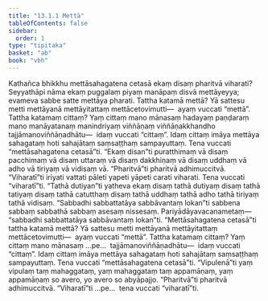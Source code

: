 ```yaml
---
title: "13.1.1 Mettā"
tableOfContents: false
sidebar:
  order: 1
type: "tipitaka"
basket: "ab"
book: "vbh"
---
```



<DynamicBreadcrumb />

<Division number="643" book="vbh">

<Paragraph number="1937" book="vbh">
Kathañca bhikkhu mettāsahagatena cetasā ekaṃ disaṃ pharitvā viharati? Seyyathāpi nāma ekaṃ puggalaṃ piyaṃ manāpaṃ disvā mettāyeyya; evameva sabbe satte mettāya pharati.
</Paragraph>

<Paragraph number="1938" book="vbh">
Tattha katamā mettā? Yā sattesu metti mettāyanā mettāyitattaṃ mettācetovimutti—  ayaṃ vuccati “mettā”.
</Paragraph>

<Paragraph number="1939" book="vbh">
Tattha katamaṃ cittaṃ? Yaṃ cittaṃ mano mānasaṃ hadayaṃ paṇḍaraṃ mano manāyatanaṃ manindriyaṃ viññāṇaṃ viññāṇakkhandho tajjāmanoviññāṇadhātu—  idaṃ vuccati “cittaṃ”. Idaṃ cittaṃ imāya mettāya sahagataṃ hoti sahajātaṃ saṃsaṭṭhaṃ sampayuttaṃ. Tena vuccati “mettāsahagatena cetasā”ti.
</Paragraph>

</Division>
<Division number="644" book="vbh">

<Paragraph number="1940" book="vbh">
“Ekaṃ disan”ti puratthimaṃ vā disaṃ pacchimaṃ vā disaṃ uttaraṃ vā disaṃ dakkhiṇaṃ vā disaṃ uddhaṃ vā adho vā tiriyaṃ vā vidisaṃ vā.
</Paragraph>

</Division>
<Division number="645" book="vbh">

<Paragraph number="1941" book="vbh">
“Pharitvā”ti pharitvā adhimuccitvā.
</Paragraph>

</Division>
<Division number="646" book="vbh">

<Paragraph number="1942" book="vbh">
“Viharatī”ti iriyati vattati pāleti yapeti yāpeti carati viharati. Tena vuccati “viharatī”ti.
</Paragraph>

</Division>
<Division number="647" book="vbh">

<Paragraph number="1943" book="vbh">
“Tathā dutiyan”ti yatheva ekaṃ disaṃ tathā dutiyaṃ disaṃ tathā tatiyaṃ disaṃ tathā catutthaṃ disaṃ tathā uddhaṃ tathā adho tathā tiriyaṃ tathā vidisaṃ.
</Paragraph>

</Division>
<Division number="648" book="vbh">

<Paragraph number="1944" book="vbh">
“Sabbadhi sabbattatāya sabbāvantaṃ lokan”ti sabbena sabbaṃ sabbathā sabbaṃ asesaṃ nissesaṃ. Pariyādāyavacanametaṃ—  “sabbadhi sabbattatāya sabbāvantaṃ lokan”ti.
</Paragraph>

</Division>
<Division number="649" book="vbh">

<Paragraph number="1945" book="vbh">
“Mettāsahagatena cetasā”ti tattha katamā mettā? Yā sattesu metti mettāyanā mettāyitattaṃ mettācetovimutti—  ayaṃ vuccati “mettā”.
</Paragraph>

<Paragraph number="1946" book="vbh">
Tattha katamaṃ cittaṃ? Yaṃ cittaṃ mano mānasaṃ …pe…  tajjāmanoviññāṇadhātu—  idaṃ vuccati “cittaṃ”. Idaṃ cittaṃ imāya mettāya sahagataṃ hoti sahajātaṃ saṃsaṭṭhaṃ sampayuttaṃ. Tena vuccati “mettāsahagatena cetasā”ti.
</Paragraph>

</Division>
<Division number="650" book="vbh">

<Paragraph number="1947" book="vbh">
“Vipulenā”ti yaṃ vipulaṃ taṃ mahaggataṃ, yaṃ mahaggataṃ taṃ appamāṇaṃ, yaṃ appamāṇaṃ so avero, yo avero so abyāpajjo.
</Paragraph>

</Division>
<Division number="651" book="vbh">

<Paragraph number="1948" book="vbh">
“Pharitvā”ti pharitvā adhimuccitvā.
</Paragraph>

</Division>
<Division number="652" book="vbh">

<Paragraph number="1949" book="vbh">
“Viharatī”ti …pe…  tena vuccati “viharatī”ti.
</Paragraph>
</Division>